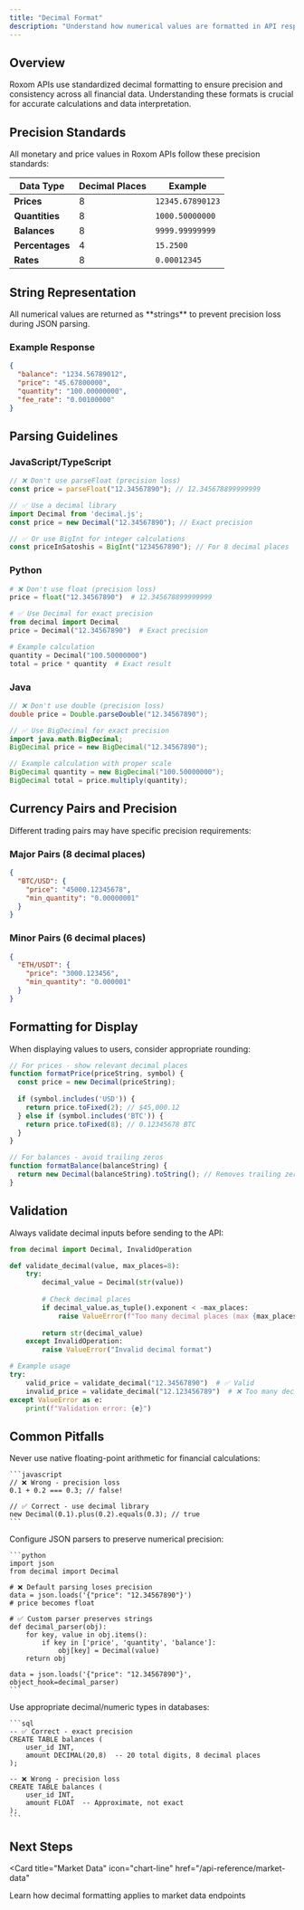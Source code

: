 ```yaml
---
title: "Decimal Format"
description: "Understand how numerical values are formatted in API responses"
---
```


## Overview

Roxom APIs use standardized decimal formatting to ensure precision and consistency across all financial data. Understanding these formats is crucial for accurate calculations and data interpretation.

## Precision Standards

All monetary and price values in Roxom APIs follow these precision standards:

| Data Type | Decimal Places | Example |
|-----------|----------------|---------|
| **Prices** | 8 | `12345.67890123` |
| **Quantities** | 8 | `1000.50000000` |
| **Balances** | 8 | `9999.99999999` |
| **Percentages** | 4 | `15.2500` |
| **Rates** | 8 | `0.00012345` |

## String Representation

<Warning>
  All numerical values are returned as **strings** to prevent precision loss during JSON parsing.
</Warning>

### Example Response

```json
{
  "balance": "1234.56789012",
  "price": "45.67800000",
  "quantity": "100.00000000",
  "fee_rate": "0.00100000"
}
```

## Parsing Guidelines

### JavaScript/TypeScript

```javascript
// ❌ Don't use parseFloat (precision loss)
const price = parseFloat("12.34567890"); // 12.345678899999999

// ✅ Use a decimal library
import Decimal from 'decimal.js';
const price = new Decimal("12.34567890"); // Exact precision

// ✅ Or use BigInt for integer calculations
const priceInSatoshis = BigInt("1234567890"); // For 8 decimal places
```

### Python

```python
# ❌ Don't use float (precision loss)
price = float("12.34567890")  # 12.345678899999999

# ✅ Use Decimal for exact precision
from decimal import Decimal
price = Decimal("12.34567890")  # Exact precision

# Example calculation
quantity = Decimal("100.50000000")
total = price * quantity  # Exact result
```

### Java

```java
// ❌ Don't use double (precision loss)
double price = Double.parseDouble("12.34567890");

// ✅ Use BigDecimal for exact precision
import java.math.BigDecimal;
BigDecimal price = new BigDecimal("12.34567890");

// Example calculation with proper scale
BigDecimal quantity = new BigDecimal("100.50000000");
BigDecimal total = price.multiply(quantity);
```

## Currency Pairs and Precision

Different trading pairs may have specific precision requirements:

### Major Pairs (8 decimal places)
```json
{
  "BTC/USD": {
    "price": "45000.12345678",
    "min_quantity": "0.00000001"
  }
}
```

### Minor Pairs (6 decimal places)
```json
{
  "ETH/USDT": {
    "price": "3000.123456",
    "min_quantity": "0.000001"
  }
}
```

## Formatting for Display

When displaying values to users, consider appropriate rounding:

```javascript
// For prices - show relevant decimal places
function formatPrice(priceString, symbol) {
  const price = new Decimal(priceString);
  
  if (symbol.includes('USD')) {
    return price.toFixed(2); // $45,000.12
  } else if (symbol.includes('BTC')) {
    return price.toFixed(8); // 0.12345678 BTC
  }
}

// For balances - avoid trailing zeros
function formatBalance(balanceString) {
  return new Decimal(balanceString).toString(); // Removes trailing zeros
}
```

## Validation

Always validate decimal inputs before sending to the API:

```python
from decimal import Decimal, InvalidOperation

def validate_decimal(value, max_places=8):
    try:
        decimal_value = Decimal(str(value))
        
        # Check decimal places
        if decimal_value.as_tuple().exponent < -max_places:
            raise ValueError(f"Too many decimal places (max {max_places})")
            
        return str(decimal_value)
    except InvalidOperation:
        raise ValueError("Invalid decimal format")

# Example usage
try:
    valid_price = validate_decimal("12.34567890")  # ✅ Valid
    invalid_price = validate_decimal("12.123456789")  # ❌ Too many decimals
except ValueError as e:
    print(f"Validation error: {e}")
```

## Common Pitfalls

<AccordionGroup>
  <Accordion title="Floating Point Arithmetic">
    Never use native floating-point arithmetic for financial calculations:
    
    ```javascript
    // ❌ Wrong - precision loss
    0.1 + 0.2 === 0.3; // false!
    
    // ✅ Correct - use decimal library
    new Decimal(0.1).plus(0.2).equals(0.3); // true
    ```
  </Accordion>

  <Accordion title="JSON Parsing">
    Configure JSON parsers to preserve numerical precision:
    
    ```python
    import json
    from decimal import Decimal
    
    # ❌ Default parsing loses precision
    data = json.loads('{"price": "12.34567890"}')
    # price becomes float
    
    # ✅ Custom parser preserves strings
    def decimal_parser(obj):
        for key, value in obj.items():
            if key in ['price', 'quantity', 'balance']:
                obj[key] = Decimal(value)
        return obj
    
    data = json.loads('{"price": "12.34567890"}', object_hook=decimal_parser)
    ```
  </Accordion>

  <Accordion title="Database Storage">
    Use appropriate decimal/numeric types in databases:
    
    ```sql
    -- ✅ Correct - exact precision
    CREATE TABLE balances (
        user_id INT,
        amount DECIMAL(20,8)  -- 20 total digits, 8 decimal places
    );
    
    -- ❌ Wrong - precision loss
    CREATE TABLE balances (
        user_id INT,
        amount FLOAT  -- Approximate, not exact
    );
    ```
  </Accordion>
</AccordionGroup>

## Next Steps

<Card
  title="Market Data"
  icon="chart-line"
  href="/api-reference/market-data"
>
  Learn how decimal formatting applies to market data endpoints
</Card>